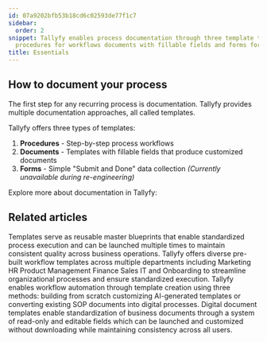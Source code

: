 ```yaml
---
id: 07a9202bfb53b18cd6c02593de77f1c7
sidebar:
  order: 2
snippet: Tallyfy enables process documentation through three template types including
  procedures for workflows documents with fillable fields and forms for data collection.
title: Essentials
---
```


## How to document your process

The first step for any recurring process is documentation. Tallyfy provides multiple documentation approaches, all called templates.

Tallyfy offers three types of templates:

1. **Procedures** - Step-by-step process workflows
2. **Documents** - Templates with fillable fields that produce customized documents
3. **Forms** - Simple "Submit and Done" data collection *(Currently unavailable during re-engineering)*

Explore more about documentation in Tallyfy:



<PageTree />


## Related articles
<CardGrid>
<LinkTitleCard header="<b>Documenting > Templates</b>" href="/products/pro/documenting/templates/" > Templates serve as reusable master blueprints that enable standardized process execution and can be launched multiple times to maintain consistent quality across business operations. </LinkTitleCard>
<LinkTitleCard header="<b>Templates > Sample Templates</b>" href="/products/pro/documenting/templates/how-can-i-access-tallyfys-sample-templates/" > Tallyfy offers diverse pre-built workflow templates across multiple departments including Marketing HR Product Management Finance Sales IT and Onboarding to streamline organizational processes and ensure standardized execution. </LinkTitleCard>
<LinkTitleCard header="<b>Templates > Create a template</b>" href="/products/pro/documenting/templates/create-template/" > Tallyfy enables workflow automation through template creation using three methods: building from scratch customizing AI-generated templates or converting existing SOP documents into digital processes. </LinkTitleCard>
<LinkTitleCard header="<b>Documenting > Documents</b>" href="/products/pro/documenting/documents/" > Digital document templates enable standardization of business documents through a system of read-only and editable fields which can be launched and customized without downloading while maintaining consistency across all users. </LinkTitleCard>
</CardGrid>